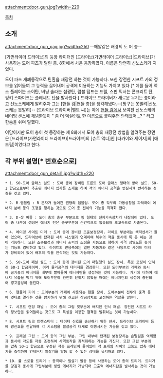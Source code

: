 attachment:door_gun.jpg?width=220

[[목차]]

== 소개 ==
attachment:door_gun_gag.jpg?width=250
--깨알같은 배경의 도 어 총--

[가면라이더 드라이브]의 등장 라이더인 [드라이브(가면라이더 드라이브)|드라이브]가 사용하는 도어 파츠가 달린 총. 8화에서 처음 등장하였다. 이름은 당연히 신노스케가 지었다.

도어 파츠 개폐동작으로 탄환을 재장전 하는 것이 가능하다. 또한 장전한 시프트 카의 정보를 읽어들여 그 능력을 끌어내어 공격에 이용하는 기능도 가지고 있다.[* 예를 들어 맥스 플레어는 소이탄, 버닝 솔라는 섬광탄, 럼블 덤프는 드릴, 스핀 믹서는 콘크리트 탄, 펑키 스파이크는 플레셰트 탄을 발사한다.] 드라이브 드라이버가 새로운 무기는 총이라고 신노스케에게 알려주자 그는 [핸들 검|핸들 총]을 생각해냈다.--[짱구는 못말려|신노스케는 못말려]-- [드라이브 드라이버|벨트 씨]는 이에 [[핸들 검]]에서 보여진 신노스케의 네이밍 센스에 체념한듯이 " 좀 더 엑설런트 한 이름으로 붙여주면 안돼겠어...? " 라고 한숨을 쉬며 말했다.

여담이지만 도어 총이 첫 등장하는 제 8화에서 도어 총의 재장전 방법을 알려주는 장면은 [드라이브(가면라이더 드라이브)|드라이브]의 [슈트 액터]인 [타카이와 세이지]의 [애드립]이었다고 한다.
== 각 부위 설명[* 번호순으로] ==
attachment:door_gun_detail1.jpg?width=220

 * 1. SO-도어 글래스 실드 : 도어 총에 장비된 프론트 도어 글래스 형태의 방어 실드. SO-1 합금으로부터 추출된 에너지 입자를 소재로 하여 적의 에너지 공격을 변질시켜 반사하는 성질을 갖고 있다. 

 * 2. R-엠블럼 : R 문자가 들어간 원형의 엠블럼. 도어 총 각부의 가동상황을 파악하여 에너지 분배 등의 조정을 행하는 것으로 도어 총 전체의 기능을 최적화 한다.

 * 3. D-샷 머즐 : 도어 총의 총구 부분으로 링 형태의 전자가속장치가 내장되어 있다. 도어 총 내부에 생성된 에너지 탄은 총구부분에 순간적으로 압축되어 초고속으로 사출된다.

 * 4. 에이밍 사이트 미러 : 도어 총에 장비된 조준보정장치. 라이트 부분에는 색적센서가 들어 있으며, 드라이브에 탑재된 서치 시스템과 연계하여 복수의 적을 동시에 록 온 하는 것이 가능하다. 또한 조준보정과 에너지 출력의 조정을 자동으로 행하여 사격 정밀도를 높이는 기능도 겸비하고 있다. 라이트의 반응측에는 일반 자동차와 같은 사양으로 사이드 미러가 장비되어 있어 배후의 적을 인식하는 것도 가능하다.

 * 5. SO-도어 패널 실드 : 도어 총에 장비된 도어 패털형의 실드 장치. 특종 코팅이 입혀진 SO-1 합금제이며, 여러 물리공격의 대미지를 경감한다. 또한 도어부분의 개폐와 동시에 공기중의 에너지를 내부에 빨아들여 에너지탄을 생성하는 것이 가능하다. 거기에 더하여 에너지 유출을 막기 위해 도어부분이 완전히 닫히지 않았을 때에는 에너지탄의 생성이 중단되어 경고음성이 울린다.

 * 6. 핸들러 기어 : 도어부분의 개폐에 사용되는 핸들 장치. 도어부분이 전투의 충격 등에 멋대로 열리는 것을 방지하기 위해 견고한 잠금장치로 고정하는 역할을 맡는다.

 * 7. 시프트 랜딩 패널 : 도어 총의 그립 윗부분에 배치된 인식 패널. 장전된 시프트 카의 정보만을 읽어들이는 것으로 그 특성을 이용한 참격을 발휘하는 것이 가능하다.

 * 8. 시프트 링크 트랜스미터 : 데이터 신호를 송신하기 위한 센서. 드라이브 드라이버 등에 광신호를 전달하여 각 시스템을 필살공격 태세로 이행시키는 기능을 갖고 있다.

 * 9. 프레임 그립 : 도어 총의 그립 부분. 그립 내부에 탑재된 보정장치는 손떨림을 억제함과 동시에 각도를 자동 조정하여 사격동작을 최적화하는 기능을 가진다. 또한 그립 부분에는 압축 SO-1 합금으로 구성된 적층 프레임이 들어있어 각 프레임 사이의 고농도 압축 에너지를 축적하여 언제든지 필살기를 발동 할 수 있는 상태를 유지하고 있다.

 * 10. 풀 스로틀 트리거 : 총격이나 필살기 발동 등에 사용하는 도어 총의 트리거. 트리거를 당김과 동시에 그립부분에 쌓인 에너지가 개방되어 고출력 에너지탄을 발사하는 것이 가능하다. 
